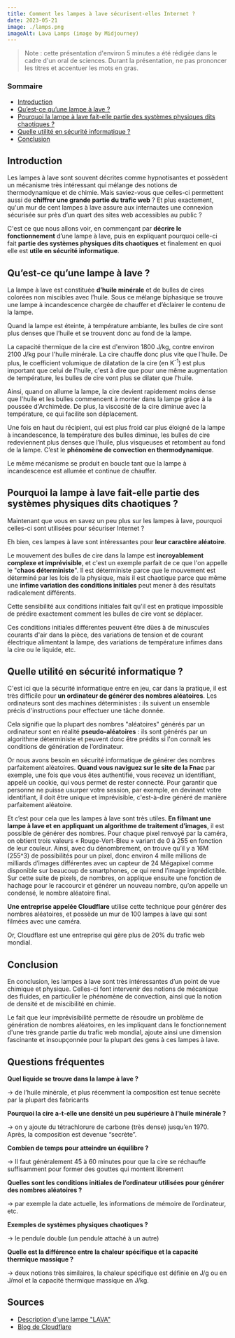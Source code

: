 ```yaml
---
title: Comment les lampes à lave sécurisent-elles Internet ?
date: 2023-05-21
image: ./lamps.png
imageAlt: Lava Lamps (image by Midjourney)
---
```


> Note : cette présentation d'environ 5 minutes a été rédigée dans le cadre d'un oral de sciences. Durant la présentation, ne pas prononcer les titres et accentuer les mots en gras.

### Sommaire

<!--ts-->
   * [Introduction](#introduction)
   * [Qu’est-ce qu’une lampe à lave ?](#qu’est-ce-qu’une-lampe-à-lave-)
   * [Pourquoi la lampe à lave fait-elle partie des systèmes physiques dits chaotiques ?](#pourquoi-la-lampe-à-lave-fait-elle-partie-des-systèmes-physiques-dits-chaotiques-)
   * [Quelle utilité en sécurité informatique ?](#quelle-utilité-en-sécurité-informatique-)
   * [Conclusion](#conclusion)
<!--te-->

## Introduction

Les lampes à lave sont souvent décrites comme hypnotisantes et possèdent un mécanisme très intéressant qui mélange des notions de thermodynamique et de chimie. Mais saviez-vous que celles-ci permettent aussi de **chiffrer une grande partie du trafic web** ? Et plus exactement, qu'un mur de cent lampes à lave assure aux internautes une connexion sécurisée sur près d’un quart des sites web accessibles au public ?

C'est ce que nous allons voir, en commençant par **décrire le fonctionnement** d’une lampe à lave, puis en expliquant pourquoi celle-ci fait **partie des systèmes physiques dits chaotiques** et finalement en quoi elle est **utile en sécurité informatique**.

## Qu’est-ce qu’une lampe à lave ?

La lampe à lave est constituée **d’huile minérale** et de bulles de cires colorées non miscibles avec l’huile. Sous ce mélange biphasique se trouve une lampe à incandescence chargée de chauffer et d’éclairer le contenu de la lampe.

Quand la lampe est éteinte, à température ambiante, les bulles de cire sont plus denses que l’huile et se trouvent donc au fond de la lampe.

La capacité thermique de la cire est d'environ 1800 J/kg, contre environ 2100 J/kg pour l'huile minérale. La cire chauffe donc plus vite que l'huile. De plus, le coefficient volumique de dilatation de la cire (en K<sup>-1</sup>) est plus important que celui de l'huile, c'est à dire que pour une même augmentation de température, les bulles de cire vont plus se dilater que l'huile.

Ainsi, quand on allume la lampe, la cire devient rapidement moins dense que l'huile et les bulles commencent à monter dans la lampe grâce à la poussée d'Archimède. De plus, la viscosité de la cire diminue avec la température, ce qui facilite son déplacement.

Une fois en haut du récipient, qui est plus froid car plus éloigné de la lampe à incandescence, la température des bulles diminue, les bulles de cire redeviennent plus denses que l’huile, plus visqueuses et retombent au fond de la lampe. C’est le **phénomène de convection en thermodynamique**.

Le même mécanisme se produit en boucle tant que la lampe à incandescence est allumée et continue de chauffer.

## Pourquoi la lampe à lave fait-elle partie des systèmes physiques dits chaotiques ?

Maintenant que vous en savez un peu plus sur les lampes à lave, pourquoi celles-ci sont utilisées pour sécuriser Internet ?

Eh bien, ces lampes à lave sont intéressantes pour **leur caractère aléatoire**. 

Le mouvement des bulles de cire dans la lampe est **incroyablement complexe et imprévisible**, et c'est un exemple parfait de ce que l'on appelle le "**chaos déterministe**". Il est déterministe parce que le mouvement est déterminé par les lois de la physique, mais il est chaotique parce que même une **infime variation des conditions initiales** peut mener à des résultats radicalement différents.

Cette sensibilité aux conditions initiales fait qu'il est en pratique impossible de prédire exactement comment les bulles de cire vont se déplacer.

Ces conditions initiales différentes peuvent être dûes à de minuscules courants d'air dans la pièce, des variations de tension et de courant électrique alimentant la lampe, des variations de température infimes dans la cire ou le liquide, etc. 

## Quelle utilité en sécurité informatique ?

C'est ici que la sécurité informatique entre en jeu, car dans la pratique, il est très difficile pour **un ordinateur de générer des nombres aléatoires**. Les ordinateurs sont des machines déterministes : ils suivent un ensemble précis d'instructions pour effectuer une tâche donnée. 

Cela signifie que la plupart des nombres "aléatoires" générés par un ordinateur sont en réalité **pseudo-aléatoires** : ils sont générés par un algorithme déterministe et peuvent donc être prédits si l'on connaît les conditions de génération de l’ordinateur.

Or nous avons besoin en sécurité informatique de générer des nombres parfaitement aléatoires. **Quand vous naviguez sur le site de la Fnac** par exemple, une fois que vous êtes authentifié, vous recevez un identifiant, appelé un cookie, qui vous permet de rester connecté. Pour garantir que personne ne puisse usurper votre session, par exemple, en devinant votre identifiant, il doit être unique et imprévisible, c'est-à-dire généré de manière parfaitement aléatoire.

Et c’est pour cela que les lampes à lave sont très utiles. **En filmant une lampe à lave et en appliquant un algorithme de traitement d’images**, il est possible de générer des nombres. Pour chaque pixel renvoyé par la caméra, on obtient trois valeurs « Rouge-Vert-Bleu » variant de 0 à 255 en fonction de leur couleur. Ainsi, avec du dénombrement, on trouve qu’il y a 16M (255^3) de possibilités pour un pixel, donc environ 4 mille millions de milliards d’images différentes avec un capteur de 24 Mégapixel comme disponible sur beaucoup de smartphones, ce qui rend l’image imprédictible. Sur cette suite de pixels, de nombres, on applique ensuite une fonction de hachage pour le raccourcir et générer un nouveau nombre, qu’on appelle un condensé, le nombre aléatoire final.

**Une entreprise appelée Cloudflare** utilise cette technique pour générer des nombres aléatoires, et possède un mur de 100 lampes à lave qui sont filmées avec une caméra. 

Or, Cloudflare est une entreprise qui gère plus de 20% du trafic web mondial.

## Conclusion

En conclusion, les lampes à lave sont très intéressantes d’un point de vue chimique et physique. Celles-ci font intervenir des notions de mécanique des fluides, en particulier le phénomène de convection, ainsi que la notion de densité et de miscibilité en chimie.

Le fait que leur imprévisibilité permette de résoudre un problème de génération de nombres aléatoires, en les impliquant dans le fonctionnement d'une très grande partie du trafic web mondial, ajoute ainsi une dimension fascinante et insoupçonnée pour la plupart des gens à ces lampes à lave.

## Questions fréquentes

**Quel liquide se trouve dans la lampe à lave ?**

→ de l’huile minérale, et plus récemment la composition est tenue secrète par la plupart des fabricants

**Pourquoi la cire a-t-elle une densité un peu supérieure à l’huile minérale ?**

→ on y ajoute du tétrachlorure de carbone (très dense) jusqu’en 1970. Après, la composition est devenue “secrète”.

**Combien de temps pour atteindre un équilibre ?**

→ Il faut généralement 45 à 60 minutes pour que la cire se réchauffe suffisamment pour former des gouttes qui montent librement

**Quelles sont les conditions initiales de l’ordinateur utilisées pour générer des nombres aléatoires ?**

→ par exemple la date actuelle, les informations de mémoire de l’ordinateur, etc.

**Exemples de systèmes physiques chaotiques ?**

→ le pendule double (un pendule attaché à un autre)

**Quelle est la différence entre la chaleur spécifique et la capacité thermique massique ?**

→ deux notions très similaires, la chaleur spécifique est définie en J/g ou en J/mol et la capacité thermique massique en J/kg.

## Sources

* [Description d'une lampe "LAVA"](http://dydaktyka.fizyka.umk.pl/zabawki1/files/termo/lava_big-fr.html)
* [Blog de Cloudflare](https://www.cloudflare.com/fr-fr/learning/ssl/lava-lamp-encryption/)
